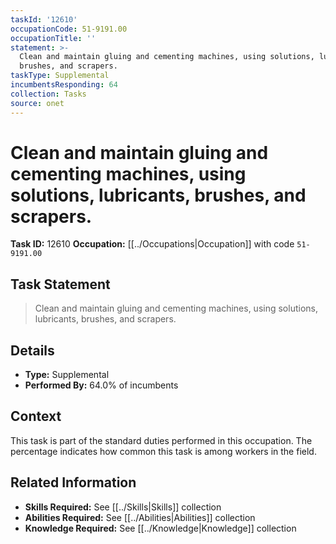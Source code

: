```yaml
---
taskId: '12610'
occupationCode: 51-9191.00
occupationTitle: ''
statement: >-
  Clean and maintain gluing and cementing machines, using solutions, lubricants,
  brushes, and scrapers.
taskType: Supplemental
incumbentsResponding: 64
collection: Tasks
source: onet
---
```

# Clean and maintain gluing and cementing machines, using solutions, lubricants, brushes, and scrapers.

**Task ID:** 12610
**Occupation:** [[../Occupations|Occupation]] with code `51-9191.00`

## Task Statement

> Clean and maintain gluing and cementing machines, using solutions, lubricants, brushes, and scrapers.

## Details

- **Type:** Supplemental
- **Performed By:** 64.0% of incumbents

## Context

This task is part of the standard duties performed in this occupation. The percentage indicates how common this task is among workers in the field.

## Related Information

- **Skills Required:** See [[../Skills|Skills]] collection
- **Abilities Required:** See [[../Abilities|Abilities]] collection
- **Knowledge Required:** See [[../Knowledge|Knowledge]] collection
